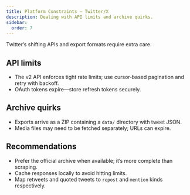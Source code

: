 ```yaml
---
title: Platform Constraints — Twitter/X
description: Dealing with API limits and archive quirks.
sidebar:
  order: 7
---
```


Twitter’s shifting APIs and export formats require extra care.

## API limits

- The v2 API enforces tight rate limits; use cursor‑based pagination and retry with backoff.
- OAuth tokens expire—store refresh tokens securely.

## Archive quirks

- Exports arrive as a ZIP containing a `data/` directory with tweet JSON.
- Media files may need to be fetched separately; URLs can expire.

## Recommendations

- Prefer the official archive when available; it’s more complete than scraping.
- Cache responses locally to avoid hitting limits.
- Map retweets and quoted tweets to `repost` and `mention` kinds respectively.

